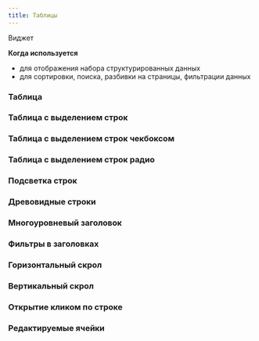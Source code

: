 ```yaml
---
title: Таблицы
---
```


Виджет

**Когда используется**
- для отображения набора структурированных данных
- для сортировки, поиска, разбивки на страницы, фильтрации данных

### Таблица
<Sandbox height={300} projectId="uxcomponents_tables_simple" />

### Таблица с выделением строк
<Sandbox height={300} projectId="uxcomponents_tables_select_active" />

### Таблица с выделением строк чекбоксом
<Sandbox height={300} projectId="uxcomponents_tables_select_checkbox" />

### Таблица с выделением строк радио
<Sandbox height={300} projectId="uxcomponents_tables_select_radio" />

### Подсветка строк
<Sandbox height={300} projectId="uxcomponents_tables_rows_color" />

### Древовидные строки
<Sandbox height={300} projectId="uxcomponents_tables_tree" />

### Многоуровневый заголовок
<Sandbox height={300} projectId="uxcomponents_tables_multi_column" />

### Фильтры в заголовках
<Sandbox height={300} projectId="uxcomponents_tables_filter_column" />

### Горизонтальный скрол
<Sandbox height={300} projectId="uxcomponents_tables_scroll_h" />

### Вертикальный скрол
<Sandbox height={300} projectId="uxcomponents_tables_scroll_v" />

### Открытие кликом по строке
<Sandbox height={300} projectId="uxcomponents_tables_open_on_click" />

### Редактируемые ячейки
<Sandbox height="m" projectId="uxcomponents_tables_edit_inline" />
